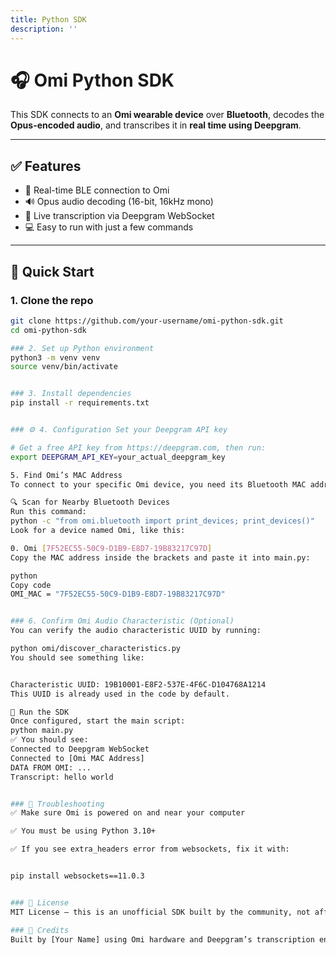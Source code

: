 ```yaml
---
title: Python SDK
description: ''
---
```


# 🎧 Omi Python SDK 

This SDK connects to an **Omi wearable device** over **Bluetooth**, decodes the **Opus-encoded audio**, and transcribes it in **real time using Deepgram**.

---

## ✅ Features

- 🔗 Real-time BLE connection to Omi
- 🔊 Opus audio decoding (16-bit, 16kHz mono)
- 🧠 Live transcription via Deepgram WebSocket
- 💻 Easy to run with just a few commands

---

## 🚀 Quick Start

### 1. Clone the repo

```bash
git clone https://github.com/your-username/omi-python-sdk.git
cd omi-python-sdk

### 2. Set up Python environment
python3 -m venv venv
source venv/bin/activate


### 3. Install dependencies
pip install -r requirements.txt


### ⚙️ 4. Configuration Set your Deepgram API key

# Get a free API key from https://deepgram.com, then run:
export DEEPGRAM_API_KEY=your_actual_deepgram_key

5. Find Omi’s MAC Address
To connect to your specific Omi device, you need its Bluetooth MAC address.

🔍 Scan for Nearby Bluetooth Devices
Run this command:
python -c "from omi.bluetooth import print_devices; print_devices()"
Look for a device named Omi, like this:

0. Omi [7F52EC55-50C9-D1B9-E8D7-19B83217C97D]
Copy the MAC address inside the brackets and paste it into main.py:

python
Copy code
OMI_MAC = "7F52EC55-50C9-D1B9-E8D7-19B83217C97D"


### 6. Confirm Omi Audio Characteristic (Optional)
You can verify the audio characteristic UUID by running:

python omi/discover_characteristics.py
You should see something like:


Characteristic UUID: 19B10001-E8F2-537E-4F6C-D104768A1214
This UUID is already used in the code by default.

🏃 Run the SDK
Once configured, start the main script:
python main.py
✅ You should see:
Connected to Deepgram WebSocket
Connected to [Omi MAC Address]
DATA FROM OMI: ...
Transcript: hello world


### 🧩 Troubleshooting
✅ Make sure Omi is powered on and near your computer

✅ You must be using Python 3.10+

✅ If you see extra_headers error from websockets, fix it with:


pip install websockets==11.0.3


### 🪪 License
MIT License — this is an unofficial SDK built by the community, not affiliated with Omi.

### 🙌 Credits
Built by [Your Name] using Omi hardware and Deepgram’s transcription engine.
